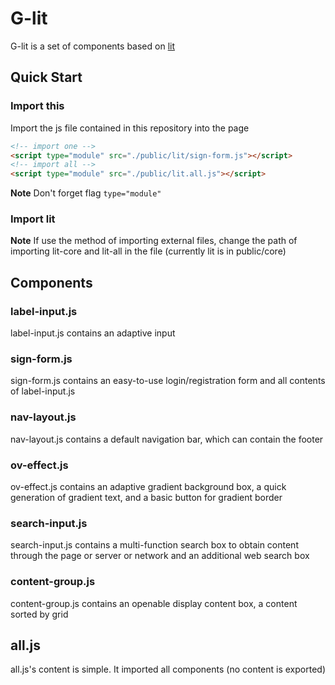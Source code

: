 # G-lit

G-lit is a set of components based on [lit](https://lit.dev)

## Quick Start

### Import this

Import the js file contained in this repository into the page

```html
<!-- import one -->
<script type="module" src="./public/lit/sign-form.js"></script>
<!-- import all -->
<script type="module" src="./public/lit.all.js"></script>
```

**Note** Don't forget flag `type="module"`

### Import lit

**Note** If use the method of importing external files, change the path of importing lit-core and lit-all in the file (currently lit is in public/core)

## Components

### label-input.js

label-input.js contains an adaptive input

### sign-form.js

sign-form.js  contains an easy-to-use  login/registration form and all contents of label-input.js

### nav-layout.js

nav-layout.js contains a default navigation bar, which can contain the footer

### ov-effect.js

ov-effect.js contains an adaptive gradient background box, a quick generation of gradient text, and a basic button for gradient border

### search-input.js

search-input.js contains a multi-function search box to obtain content through the page or server or network and an additional web search box

### content-group.js

content-group.js contains an openable display content box, a content sorted by grid

## all.js

all.js's content is simple. It imported all components (no content is exported)

